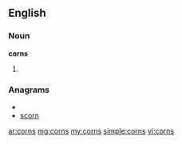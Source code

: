 ==English==
===Noun===
'''corns'''

# {{plural of|[[corn]]}}

===Anagrams===
* {{alphagram|cnors}}
* [[scorn#English|scorn]]

[[ar:corns]]
[[mg:corns]]
[[my:corns]]
[[simple:corns]]
[[vi:corns]]